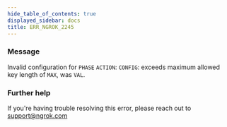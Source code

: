 ```yaml
---
hide_table_of_contents: true
displayed_sidebar: docs
title: ERR_NGROK_2245
---
```


### Message

Invalid configuration for `PHASE` `ACTION`: `CONFIG`: exceeds maximum allowed key length of `MAX`, was `VAL`.

<ErrorDetails />

### Further help

If you're having trouble resolving this error, please reach out to [support@ngrok.com](mailto:support@ngrok.com?subject=Help%20with%20ERR_NGROK_2245)
